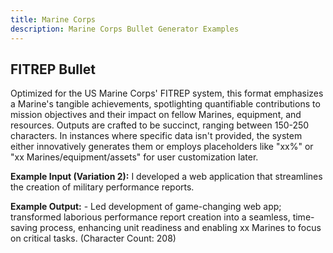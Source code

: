 ```yaml
---
title: Marine Corps
description: Marine Corps Bullet Generator Examples
---
```


## FITREP Bullet

Optimized for the US Marine Corps' FITREP system, this format emphasizes a Marine's tangible achievements, spotlighting quantifiable contributions to mission objectives and their impact on fellow Marines, equipment, and resources. Outputs are crafted to be succinct, ranging between 150-250 characters. In instances where specific data isn't provided, the system either innovatively generates them or employs placeholders like "xx%" or "xx Marines/equipment/assets" for user customization later.

**Example Input (Variation 2):**
I developed a web application that streamlines the creation of military performance reports.

**Example Output:** - Led development of game-changing web app; transformed laborious performance report creation into a seamless, time-saving process, enhancing unit readiness and enabling xx Marines to focus on critical tasks. (Character Count: 208)
